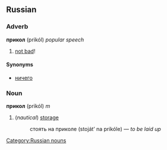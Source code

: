 ==Russian==
===Adverb===
'''прикол''' (prikól) ''popular speech''

#[[not bad]]!

====Synonyms====
*[[ничего]]


===Noun===
'''прикол''' (prikól) ''m''

#(''nautical'') [[storage]]
#:стоять на приколе (stoját’ na prikóle) — ''to be laid up''

[[Category:Russian nouns]]